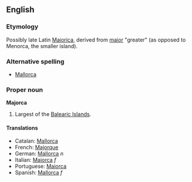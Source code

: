 ==English==
===Etymology===
Possibly late Latin [[Maiorica]], derived from [[maior]] "greater" (as opposed to Menorca, the smaller island). 

===Alternative spelling===
*[[Mallorca]]

===Proper noun===
'''Majorca'''
# Largest of the [[Balearic Islands]].

====Translations====
*Catalan: [[Mallorca]]
*French: [[Majorque]]
*German: [[Mallorca]] ''n''
*Italian: [[Maiorca]] ''f''
*Portuguese: [[Maiorca]]
*Spanish: [[Mallorca]] ''f''